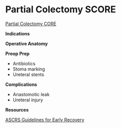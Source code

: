 # Partial Colectomy SCORE {#PColectomyObj}

[Partial Colectomy CORE](https://www.surgicalcore.org/modulecontent.aspx?id=129670)

**Indications**

**Operative Anatomy**

**Preop Prep**

-   Antibiotics
-   Stoma marking
-   Ureteral stents

**Complications**

-   Anastomotic leak
-   Ureteral injury

**Resources**

[ASCRS Guidelines for Early Recovery](https://fascrs.org/ascrs/media/files/downloads/Clinical%20Practice%20Guidelines/clinical_practice_guidelines_for_enhanced_recovery-3.pdf)
